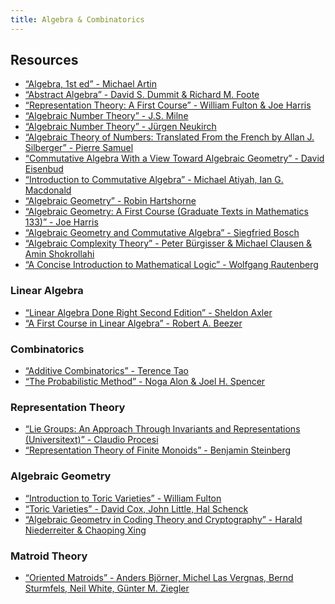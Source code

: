 ```yaml
---
title: Algebra & Combinatorics
---
```


## Resources

- ["Algebra, 1st ed" - Michael Artin](https://www.google.com/search?q=%22Algebra%2C+1st+ed%22+-+Michael+Artin)
- ["Abstract Algebra" - David S. Dummit & Richard M. Foote](https://www.google.com/search?q=%22Abstract+Algebra%22+-+David+S.+Dummit+%26+Richard+M.+Foote)
- ["Representation Theory: A First Course" - William Fulton & Joe Harris](https://www.google.com/search?q=%22Representation+Theory%3A+A+First+Course%22+-+William+Fulton+%26+Joe+Harris)
- ["Algebraic Number Theory" - J.S. Milne](https://www.google.com/search?q=%22Algebraic+Number+Theory%22+-+J.S.+Milne)
- ["Algebraic Number Theory" - Jürgen Neukirch](https://www.google.com/search?q=%22Algebraic+Number+Theory%22+-+J%C3%BCrgen+Neukirch)
- ["Algebraic Theory of Numbers: Translated From the French by Allan J. Silberger" - Pierre Samuel](https://www.google.com/search?q=%22Algebraic+Theory+of+Numbers%3A+Translated+From+the+French+by+Allan+J.+Silberger%22+-+Pierre+Samuel)
- ["Commutative Algebra With a View Toward Algebraic Geometry" - David Eisenbud](https://www.google.com/search?q=%22Commutative+Algebra+With+a+View+Toward+Algebraic+Geometry%22+-+David+Eisenbud)
- ["Introduction to Commutative Algebra" - Michael Atiyah, Ian G. Macdonald](https://www.google.com/search?q=%22Introduction+to+Commutative+Algebra%22+-+Michael+Atiyah+%26+Ian+G.+Macdonald)
- ["Algebraic Geometry" - Robin Hartshorne](https://www.google.com/search?q=%22Algebraic+Geometry%22+-+Robin+Hartshorne)
- ["Algebraic Geometry: A First Course (Graduate Texts in Mathematics 133)" - Joe Harris](https://www.google.com/search?q=%22Algebraic+Geometry%3A+A+First+Course+%28Graduate+Texts+in+Mathematics+133%29%22+-+Joe+Harris)
- ["Algebraic Geometry and Commutative Algebra" - Siegfried Bosch](https://www.google.com/search?q=%22Algebraic+Geometry+and+Commutative+Algebra%22+-+Siegfried+Bosch)
- ["Algebraic Complexity Theory" - Peter Bürgisser & Michael Clausen & Amin Shokrollahi](https://www.google.com/search?q=%22Algebraic+Complexity+Theory%22+-+Peter+B%C3%BCrgisser+%26+Michael+Clausen+%26+Amin+Shokrollahi)
- ["A Concise Introduction to Mathematical Logic" - Wolfgang Rautenberg](https://www.google.com/search?q=%22A+Concise+Introduction+to+Mathematical+Logic%22+-+Wolfgang+Rautenberg)

### Linear Algebra

- ["Linear Algebra Done Right Second Edition" - Sheldon Axler](https://www.google.com/search?q=%22Linear+Algebra+Done+Right+Second+Edition%22+-+Sheldon+Axler)
- ["A First Course in Linear Algebra" - Robert A. Beezer](https://www.google.com/search?q=%22A+First+Course+in+Linear+Algebra%22+-+Robert+A.+Beezer)

### Combinatorics

- ["Additive Combinatorics" - Terence Tao](https://www.google.com/search?q=%22Additive+Combinatorics%22+-+Terence+Tao)
- ["The Probabilistic Method" - Noga Alon & Joel H. Spencer](https://www.google.com/search?q=%22The+Probabilistic+Method%22+-+Noga+Alon+%26+Joel+H.+Spencer)

### Representation Theory

- ["Lie Groups: An Approach Through Invariants and Representations (Universitext)" - Claudio Procesi](https://www.google.com/search?q=%22Lie+Groups%3A+An+Approach+Through+Invariants+and+Representations+%28Universitext%29%22+-+Claudio+Procesi)
- ["Representation Theory of Finite Monoids" - Benjamin Steinberg](https://www.google.com/search?q=%22Representation+Theory+of+Finite+Monoids%22+-+Benjamin+Steinberg)

### Algebraic Geometry

- ["Introduction to Toric Varieties" - William Fulton](https://www.google.com/search?q=%22Introduction+to+Toric+Varieties%22+-+William+Fulton)
- ["Toric Varieties" - David Cox, John Little, Hal Schenck](https://www.google.com/search?q=%22Toric+Varieties%22+-+David+Cox%2C+John+Little%2C+Hal+Schenck)
- ["Algebraic Geometry in Coding Theory and Cryptography" - Harald Niederreiter & Chaoping Xing](https://www.google.com/search?q=%22Algebraic+Geometry+in+Coding+Theory+and+Cryptography%22+-+Harald+Niederreiter+%26+Chaoping+Xing)

### Matroid Theory

- ["Oriented Matroids" - Anders Björner, Michel Las Vergnas, Bernd Sturmfels, Neil White, Günter M. Ziegler](https://www.google.com/search?q=%22Oriented+Matroids%22+-+Anders+Bj%C3%B6rner%2C+Michel+Las+Vergnas%2C+Bernd+Sturmfels%2C+Neil+White%2C+G%C3%BCnter+M.+Ziegler)

